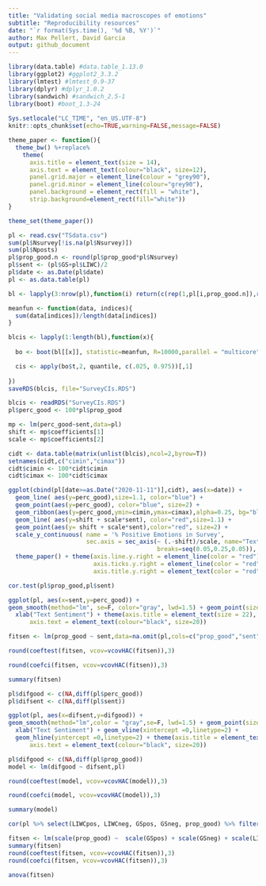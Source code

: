 ```yaml
---
title: "Validating social media macroscopes of emotions"
subtitle: "Reproducibility resources"
date: "`r format(Sys.time(), '%d %B, %Y')`"
author: Max Pellert, David Garcia
output: github_document
---
```


```r
library(data.table) #data.table_1.13.0
library(ggplot2) #ggplot2_3.3.2 
library(lmtest) #lmtest_0.9-37   
library(dplyr) #dplyr_1.0.2
library(sandwich) #sandwich_2.5-1
library(boot) #boot_1.3-24
            
Sys.setlocale("LC_TIME", "en_US.UTF-8")
knitr::opts_chunk$set(echo=TRUE,warning=FALSE,message=FALSE)
```

```r
theme_paper <- function(){
  theme_bw() %+replace%
    theme(
      axis.title = element_text(size = 14),
      axis.text = element_text(colour="black", size=12),
      panel.grid.major = element_line(colour = "grey90"),
      panel.grid.minor = element_line(colour="grey90"),
      panel.background = element_rect(fill = "white"),
      strip.background=element_rect(fill="white"))
}

theme_set(theme_paper())
```

```r
pl <- read.csv("TSdata.csv")
sum(pl$Nsurvey[!is.na(pl$Nsurvey)])
sum(pl$Nposts)
pl$prop_good.n <- round(pl$prop_good*pl$Nsurvey)
pl$sent <- (pl$GS+pl$LIWC)/2
pl$date <- as.Date(pl$date)
pl <- as.data.table(pl)
```

```r
bl <- lapply(3:nrow(pl),function(i) return(c(rep(1,pl[i,prop_good.n]),rep(0,pl[i,Nsurvey-prop_good.n]))))

meanfun <- function(data, indices){
  sum(data[indices])/length(data[indices])
}

blcis <- lapply(1:length(bl),function(x){
  
  bo <- boot(bl[[x]], statistic=meanfun, R=10000,parallel = "multicore",ncpus = 4)

  cis <- apply(bo$t,2, quantile, c(.025, 0.975))[,1]
  
})
saveRDS(blcis, file="SurveyCIs.RDS")
```

```r
blcis <- readRDS("SurveyCIs.RDS")
pl$perc_good <- 100*pl$prop_good

mp <- lm(perc_good~sent,data=pl)
shift <- mp$coefficients[1]
scale <- mp$coefficients[2] 

cidt <- data.table(matrix(unlist(blcis),ncol=2,byrow=T))
setnames(cidt,c("cimin","cimax"))
cidt$cimin <- 100*cidt$cimin
cidt$cimax <- 100*cidt$cimax

ggplot(cbind(pl[date>=as.Date("2020-11-11")],cidt), aes(x=date)) +
  geom_line( aes(y=perc_good),size=1.1, color="blue") +
  geom_point(aes(y=perc_good), color="blue", size=2) + 
  geom_ribbon(aes(y=perc_good,ymin=cimin,ymax=cimax),alpha=0.25, bg="blue") +
  geom_line( aes(y=shift + scale*sent), color="red",size=1.1) +
  geom_point(aes(y= shift + scale*sent),color="red", size=2) +
  scale_y_continuous( name = '% Positive Emotions in Survey',
                      sec.axis = sec_axis(~ (.-shift)/scale, name="Text Sentiment",
                                          breaks=seq(0.05,0.25,0.05)), breaks=seq(60,75,2.5)) + 
  theme_paper() + theme(axis.line.y.right = element_line(color = "red"), 
                        axis.ticks.y.right = element_line(color = "red"), 
                        axis.title.y.right = element_text(color = "red")) + xlab("Date")
```

```r
cor.test(pl$prop_good,pl$sent)
```


```r
ggplot(pl, aes(x=sent,y=perc_good)) +
geom_smooth(method="lm", se=F, color="gray", lwd=1.5) + geom_point(size=2) + ylab('% Positive in Survey') +
  xlab("Text Sentiment") + theme(axis.title = element_text(size = 22),
      axis.text = element_text(colour="black", size=20))

fitsen <- lm(prop_good ~ sent,data=na.omit(pl,cols=c("prop_good","sent")))

round(coeftest(fitsen, vcov=vcovHAC(fitsen)),3)

round(coefci(fitsen, vcov=vcovHAC(fitsen)),3)

summary(fitsen)
```

```r
pl$difgood <- c(NA,diff(pl$perc_good))
pl$difsent <- c(NA,diff(pl$sent))

ggplot(pl, aes(x=difsent,y=difgood)) +
geom_smooth(method="lm",color = "gray",se=F, lwd=1.5) + geom_point(size=2) + ylab('Change of % Positive') +
  xlab("Text Sentiment") + geom_vline(xintercept =0,linetype=2) +
  geom_hline(yintercept =0,linetype=2) + theme(axis.title = element_text(size = 22),
      axis.text = element_text(colour="black", size=20))

pl$difgood <- c(NA,diff(pl$prop_good))
model <- lm(difgood ~ difsent,pl)

round(coeftest(model, vcov=vcovHAC(model)),3)

round(coefci(model, vcov=vcovHAC(model)),3)

summary(model)
```


```r
cor(pl %>% select(LIWCpos, LIWCneg, GSpos, GSneg, prop_good) %>% filter(complete.cases(pl)))

fitsen <- lm(scale(prop_good) ~  scale(GSpos) + scale(GSneg) + scale(LIWCpos) + scale(LIWCneg) - 1, data=pl)
summary(fitsen)
round(coeftest(fitsen, vcov=vcovHAC(fitsen)),3)
round(coefci(fitsen, vcov=vcovHAC(fitsen)),3)

anova(fitsen)
```

